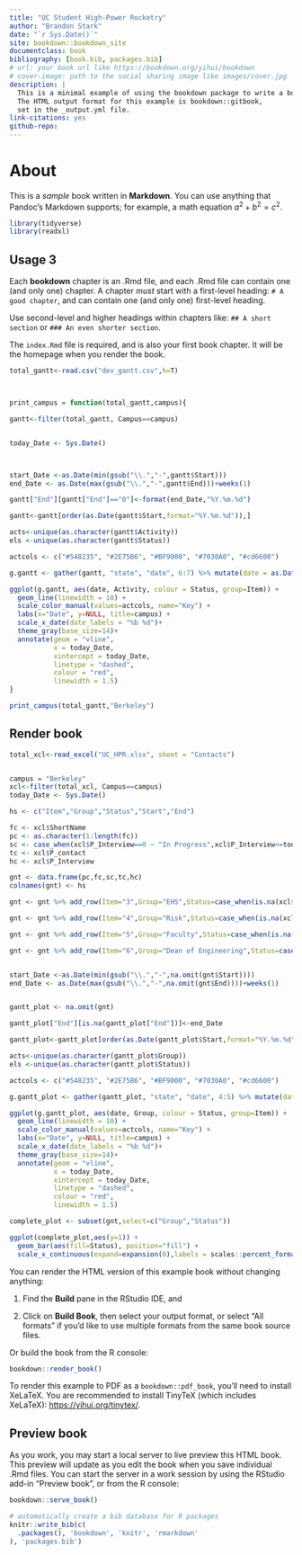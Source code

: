 ```yaml
--- 
title: "UC Student High-Power Rocketry"
author: "Brandon Stark"
date: "`r Sys.Date()`"
site: bookdown::bookdown_site
documentclass: book
bibliography: [book.bib, packages.bib]
# url: your book url like https://bookdown.org/yihui/bookdown
# cover-image: path to the social sharing image like images/cover.jpg
description: |
  This is a minimal example of using the bookdown package to write a book.
  The HTML output format for this example is bookdown::gitbook,
  set in the _output.yml file.
link-citations: yes
github-repo: 
---
```


# About

This is a _sample_ book written in **Markdown**. You can use anything that Pandoc's Markdown supports; for example, a math equation $a^2 + b^2 = c^2$.

```r
library(tidyverse)
library(readxl)
```

## Usage 3

Each **bookdown** chapter is an .Rmd file, and each .Rmd file can contain one (and only one) chapter. A chapter *must* start with a first-level heading: `# A good chapter`, and can contain one (and only one) first-level heading.

Use second-level and higher headings within chapters like: `## A short section` or `### An even shorter section`.

The `index.Rmd` file is required, and is also your first book chapter. It will be the homepage when you render the book.
```r
total_gantt<-read.csv("dev_gantt.csv",h=T)



print_campus = function(total_gantt,campus){

gantt<-filter(total_gantt, Campus==campus)


today_Date <- Sys.Date()



start_Date <-as.Date(min(gsub("\\.","-",gantt$Start)))
end_Date <- as.Date(max(gsub("\\.","-",gantt$End)))+weeks(1)

gantt["End"][gantt["End"]=="0"]<-format(end_Date,"%Y.%m.%d")

gantt<-gantt[order(as.Date(gantt$Start,format="%Y.%m.%d")),]

acts<-unique(as.character(gantt$Activity))
els <-unique(as.character(gantt$Status))

actcols <- c("#548235", "#2E75B6", "#BF9000", "#7030A0", "#cd6600")

g.gantt <- gather(gantt, "state", "date", 6:7) %>% mutate(date = as.Date(date, "%Y.%m.%d"), Activity=factor(Activity, acts[length(acts):1]), Status=factor(Status, els))

ggplot(g.gantt, aes(date, Activity, colour = Status, group=Item)) +
  geom_line(linewidth = 10) +
  scale_color_manual(values=actcols, name="Key") +
  labs(x="Date", y=NULL, title=campus) + 
  scale_x_date(date_labels = "%b %d")+
  theme_gray(base_size=14)+
  annotate(geom = "vline",
           x = today_Date,
           xintercept = today_Date,
           linetype = "dashed",
           colour = "red", 
           linewidth = 1.5) 
}

print_campus(total_gantt,"Berkeley")

```

## Render book

```r

total_xcl<-read_excel("UC_HPR.xlsx", sheet = "Contacts")


campus = "Berkeley"
xcl<-filter(total_xcl, Campus==campus)
today_Date <- Sys.Date()

hs <- c("Item","Group","Status","Start","End")

fc <- xcl$ShortName
pc <- as.character(1:length(fc))
sc <- case_when(xcl$P_Interview==0 ~ "In Progress",xcl$P_Interview<=today_Date ~ "Completed", xcl$P_Interview>today_Date ~ "Planned")
tc <- xcl$P_contact
hc <- xcl$P_Interview

gnt <- data.frame(pc,fc,sc,tc,hc)
colnames(gnt) <- hs

gnt <- gnt %>% add_row(Item="3",Group="EHS",Status=case_when(is.na(xcl$R_Interview[1]) ~ "In Progress",xcl$E_Interview[1]<=today_Date ~ "Completed", xcl$E_Interview[1]>today_Date ~ "Planned"),Start=xcl$E_Contact[1],End=xcl$E_Interview[1])

gnt <- gnt %>% add_row(Item="4",Group="Risk",Status=case_when(is.na(xcl$R_Interview[1]) ~ "In Progress",xcl$R_Interview[1]<=today_Date ~ "Completed", xcl$R_Interview[1]>today_Date ~ "Planned"),Start=xcl$R_Contact[1],End=xcl$R_Interview[1])

gnt <- gnt %>% add_row(Item="5",Group="Faculty",Status=case_when(is.na(xcl$F_Interview[1]) ~ "In Progress",xcl$F_Interview[1]<=today_Date ~ "Completed", xcl$F_Interview[1]>today_Date ~ "Planned"),Start=xcl$F_Contact[1],End=xcl$F_Interview[1])

gnt <- gnt %>% add_row(Item="6",Group="Dean of Engineering",Status=case_when(is.na(xcl$D_Interview[1]) ~ "In Progress",xcl$D_Interview[1]<=today_Date ~ "Completed", xcl$D_Interview[1]>today_Date ~ "Planned"),Start=xcl$D_Contact[1],End=xcl$D_Interview[1])


start_Date <-as.Date(min(gsub("\\.","-",na.omit(gnt$Start))))
end_Date <- as.Date(max(gsub("\\.","-",na.omit(gnt$End))))+weeks(1)


gantt_plot <- na.omit(gnt)

gantt_plot["End"][is.na(gantt_plot["End"])]<-end_Date

gantt_plot<-gantt_plot[order(as.Date(gantt_plot$Start,format="%Y.%m.%d")),]

acts<-unique(as.character(gantt_plot$Group))
els <-unique(as.character(gantt_plot$Status))

actcols <- c("#548235", "#2E75B6", "#BF9000", "#7030A0", "#cd6600")

g.gantt_plot <- gather(gantt_plot, "state", "date", 4:5) %>% mutate(date = as.Date(date, "%Y.%m.%d"), Group=factor(Group, acts[length(acts):1]), Status=factor(Status, els))

ggplot(g.gantt_plot, aes(date, Group, colour = Status, group=Item)) +
  geom_line(linewidth = 10) +
  scale_color_manual(values=actcols, name="Key") +
  labs(x="Date", y=NULL, title=campus) + 
  scale_x_date(date_labels = "%b %d")+
  theme_gray(base_size=14)+
  annotate(geom = "vline",
           x = today_Date,
           xintercept = today_Date,
           linetype = "dashed",
           colour = "red", 
           linewidth = 1.5) 
```

```r
complete_plot <- subset(gnt,select=c("Group","Status"))

ggplot(complete_plot,aes(y=1)) + 
  geom_bar(aes(fill=Status), position="fill") +
  scale_x_continuous(expand=expansion(0),labels = scales::percent_format())

```

You can render the HTML version of this example book without changing anything:

1. Find the **Build** pane in the RStudio IDE, and

1. Click on **Build Book**, then select your output format, or select "All formats" if you'd like to use multiple formats from the same book source files.

Or build the book from the R console:

```r
bookdown::render_book()
```

To render this example to PDF as a `bookdown::pdf_book`, you'll need to install XeLaTeX. You are recommended to install TinyTeX (which includes XeLaTeX): <https://yihui.org/tinytex/>.

## Preview book

As you work, you may start a local server to live preview this HTML book. This preview will update as you edit the book when you save individual .Rmd files. You can start the server in a work session by using the RStudio add-in "Preview book", or from the R console:

```r
bookdown::serve_book()
```


```r
# automatically create a bib database for R packages
knitr::write_bib(c(
  .packages(), 'bookdown', 'knitr', 'rmarkdown'
), 'packages.bib')
```
